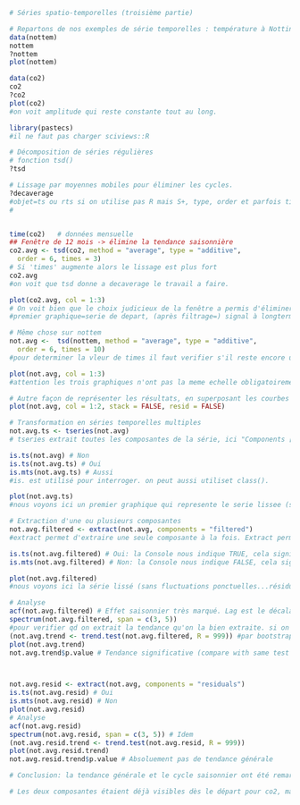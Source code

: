 ```r
# Séries spatio-temporelles (troisième partie)

# Repartons de nos exemples de série temporelles : température à Nottingham et CO2 à Hawaï
data(nottem)
nottem
?nottem
plot(nottem)

data(co2)
co2
?co2
plot(co2)
#on voit amplitude qui reste constante tout au long.

library(pastecs)
#il ne faut pas charger sciviews::R

# Décomposition de séries régulières
# fonction tsd()
?tsd

# Lissage par moyennes mobiles pour éliminer les cycles.
?decaverage
#objet=ts ou rts si on utilise pas R mais S+, type, order et parfois times. pour le reste laisser les valeurs par defaut.
#


time(co2)	# données mensuelle
## Fenêtre de 12 mois -> élimine la tendance saisonnière
co2.avg <- tsd(co2, method = "average", type = "additive",
  order = 6, times = 3)
# Si 'times' augmente alors le lissage est plus fort
co2.avg
#on voit que tsd donne a decaverage le travail a faire.

plot(co2.avg, col = 1:3)
# On voit bien que le choix judicieux de la fenêtre a permis d'éliminer complètement l'effet saisonnier
#premier graphique=serie de depart, (après filtrage=) signal à longterme, residus. Si on fait times=1 on voit que c'est pas mal mais il manque un peu. si times=10, faut considerer que les techniques utilisees ne sont pas parfaites, on voit que le signal est nettement plus lissé

# Même chose sur nottem
not.avg <-  tsd(nottem, method = "average", type = "additive",
  order = 6, times = 10)
#pour determiner la vleur de times il faut verifier s'il reste encore un cycle annuel dans le signal ou pas.

plot(not.avg, col = 1:3)
#attention les trois graphiques n'ont pas la meme echelle obligatoirement.

# Autre façon de représenter les résultats, en superposant les courbes pour eviter erreurs d'exchelles entres les trois graphiques. stack=superposer.
plot(not.avg, col = 1:2, stack = FALSE, resid = FALSE)

# Transformation en séries temporelles multiples
not.avg.ts <- tseries(not.avg)
# tseries extrait toutes les composantes de la série, ici "Components [1] "filtered"  "residuals"".

is.ts(not.avg) # Non
is.ts(not.avg.ts) # Oui
is.mts(not.avg.ts) # Aussi
#is. est utilisé pour interroger. on peut aussi utiliset class().

plot(not.avg.ts)
#nous voyons ici un premier graphique qui represente le serie lissee (sans les fluctuations ponctuelles) et celui des residus extraits.

# Extraction d'une ou plusieurs composantes
not.avg.filtered <- extract(not.avg, components = "filtered")
#extract permet d'extraire une seule composante à la fois. Extract permet d'extraire une série temporelle meme à partir d'un objet tsd (non ts).

is.ts(not.avg.filtered) # Oui: la Console nous indique TRUE, cela signifie qu'il s'agit d'une série temporelle.
is.mts(not.avg.filtered) # Non: la Console nous indique FALSE, cela signifie qu'il ne s'agit pas d'une série temporelle multiple.

plot(not.avg.filtered)
#nous voyons ici la série lissé (sans fluctuations ponctuelles...résidus).

# Analyse
acf(not.avg.filtered) # Effet saisonnier très marqué. Lag est le décalage qui a permit de calculer s'il y a autocorrelation ou pas. Pour le premier point decalage nul=serie comparé à elle meme donc acf=1.
spectrum(not.avg.filtered, span = c(3, 5)) 
#pour verifier qd on extrait la tendance qu'on la bien extraite. si on extrait les residus c'est pour voir s'il ne reste plus de tendance.
(not.avg.trend <- trend.test(not.avg.filtered, R = 999)) #par bootstraps, entreparanthese pour directement imprime le resultat
plot(not.avg.trend)
not.avg.trend$p.value # Tendance significative (compare with same test before filtration!). avec la decomposition, elimination des cycles, on voit apparaitre une tendance a longterme.



not.avg.resid <- extract(not.avg, components = "residuals")
is.ts(not.avg.resid) # Oui
is.mts(not.avg.resid) # Non
plot(not.avg.resid)
# Analyse
acf(not.avg.resid) 
spectrum(not.avg.resid, span = c(3, 5)) # Idem
(not.avg.resid.trend <- trend.test(not.avg.resid, R = 999))
plot(not.avg.resid.trend)
not.avg.resid.trend$p.value # Absoluement pas de tendance générale

# Conclusion: la tendance générale et le cycle saisonnier ont été remarquablement bien séparés l'un de l'autre par le filtrage par les moyennes mobiles

# Les deux composantes étaient déjà visibles dès le départ pour co2, mais à titre d'exercice, faite la même chose sur cette série...


```

